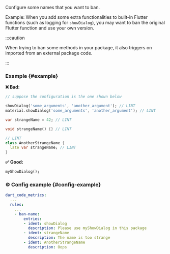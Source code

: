 
<RuleDetails version="4.12.0" severity="warning" hasConfig />

Configure some names that you want to ban.

Example: When you add some extra functionalities to built-in Flutter functions (such as logging for `showDialog`), you may want to ban the original Flutter function and use your own version.

:::caution

When trying to ban some methods in your package, it also triggers on imported from an external package code.

:::

### Example {#example}

**❌ Bad:**

```dart
// suppose the configuration is the one shown below

showDialog('some_arguments', 'another_argument'); // LINT
material.showDialog('some_arguments', 'another_argument'); // LINT

var strangeName = 42; // LINT

void strangeName() {} // LINT

// LINT
class AnotherStrangeName {
  late var strangeName; // LINT
}
```

**✅ Good:**

```dart
myShowDialog();
```

### ⚙️ Config example {#config-example}

```yaml
dart_code_metrics:
  ...
  rules:
    ...
    - ban-name:
        entries:
        - ident: showDialog
          description: Please use myShowDialog in this package
        - ident: strangeName
          description: The name is too strange
        - ident: AnotherStrangeName
          description: Oops
```
